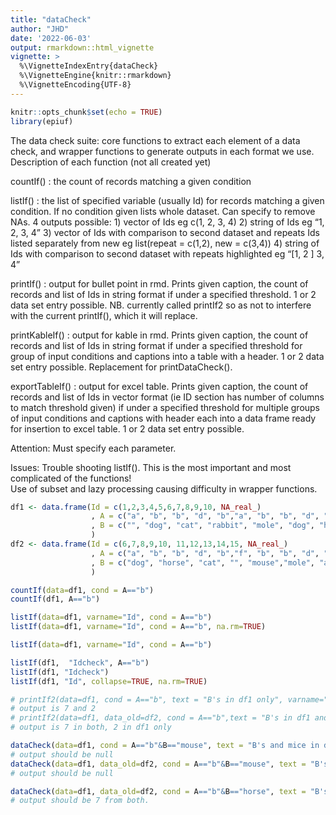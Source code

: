```yaml
---
title: "dataCheck"
author: "JHD"
date: '2022-06-03'
output: rmarkdown::html_vignette
vignette: >
  %\VignetteIndexEntry{dataCheck}
  %\VignetteEngine{knitr::rmarkdown}
  %\VignetteEncoding{UTF-8}
---
```


```r
knitr::opts_chunk$set(echo = TRUE)
library(epiuf)


```

The data check suite: core functions to extract each element of a data check, and wrapper functions to generate outputs in each format we use. Description of each function (not all created yet)

countIf() : the count of records matching a given condition

listIf() : the list of specified variable (usually Id) for records matching a given condition. If no condition given lists whole dataset. Can specify to remove NAs. 4 outputs possible: 
          1) vector of Ids eg c(1, 2, 3, 4)
          2) string of Ids eg "1, 2, 3, 4"
          3) vector of Ids with comparison to second dataset and repeats Ids listed separately from new  eg list(repeat = c(1,2), new = c(3,4))
          4) string of Ids with comparison to second dataset with repeats highlighted eg "[1, 2 ] 3, 4"

printIf() : output for bullet point in rmd. Prints given caption, the count of records and list of Ids in string format if under a specified threshold. 1 or 2 data set entry possible. NB. currently called printIf2 so as not to interfere with the current printIf(), which it will replace.

printKableIf() : output for kable in rmd. Prints given caption, the count of records and list of Ids in string format if under a specified threshold for group of input conditions and captions into a table with a header. 1 or 2 data set entry possible. Replacement for printDataCheck().


exportTableIf() : output for excel table. Prints given caption, the count of records and list of Ids in vector format (ie ID section has number of columns to match threshold given) if under a specified threshold for multiple groups of input conditions and captions with header each into a data frame ready for insertion to excel table. 1 or 2 data set entry possible.

Attention: Must specify each parameter.

Issues: 
Trouble shooting listIf(). This is the most important and most complicated of the functions!  
Use of subset and lazy processing causing difficulty in wrapper functions. 

```r
df1 <- data.frame(Id = c(1,2,3,4,5,6,7,8,9,10, NA_real_)
                  , A = c("a", "b", "b", "d", "b","a", "b", "b", "d", "e", "b")
                  , B = c("", "dog", "cat", "rabbit", "mole", "dog", "horse", "cat", "", NA_character_, "mouse")
                  )
df2 <- data.frame(Id = c(6,7,8,9,10, 11,12,13,14,15, NA_real_)
                  , A = c("a", "b", "b", "d", "b","f", "b", "b", "d", "e", "b")
                  , B = c("dog", "horse", "cat", "", "mouse","mole", "antelope", "antelope", "hamster", "", "mouse")
                  )

```

```r
countIf(data=df1, cond = A=="b")
countIf(df1, A=="b")

```

```r
listIf(data=df1, varname="Id", cond = A=="b")
listIf(data=df1, varname="Id", cond = A=="b", na.rm=TRUE)

listIf(data=df1, varname="Id", cond = A=="b")

listIf(df1,  "Idcheck", A=="b")
listIf(df1, "Idcheck")
listIf(df1, "Id", collapse=TRUE, na.rm=TRUE)

```

```r
# printIf2(data=df1, cond = A=="b", text = "B's in df1 only", varname="Id")
# output is 7 and 2
# printIf2(data=df1, data_old=df2, cond = A=="b",text = "B's in df1 and df2", varname = "Id")
# output is 7 in both, 2 in df1 only
```

```r
dataCheck(data=df1, cond = A=="b"&B=="mouse", text = "B's and mice in df1 only", varname="Id")
# output should be null
dataCheck(data=df1, data_old=df2, cond = A=="b"&B=="mouse", text = "B's and mice in df1 and df2", varname = "Id")
# output should be null

dataCheck(data=df1, data_old=df2, cond = A=="b"&B=="horse", text = "B's and horses in df1 and df2", varname = "Id")
# output should be 7 from both.

```
